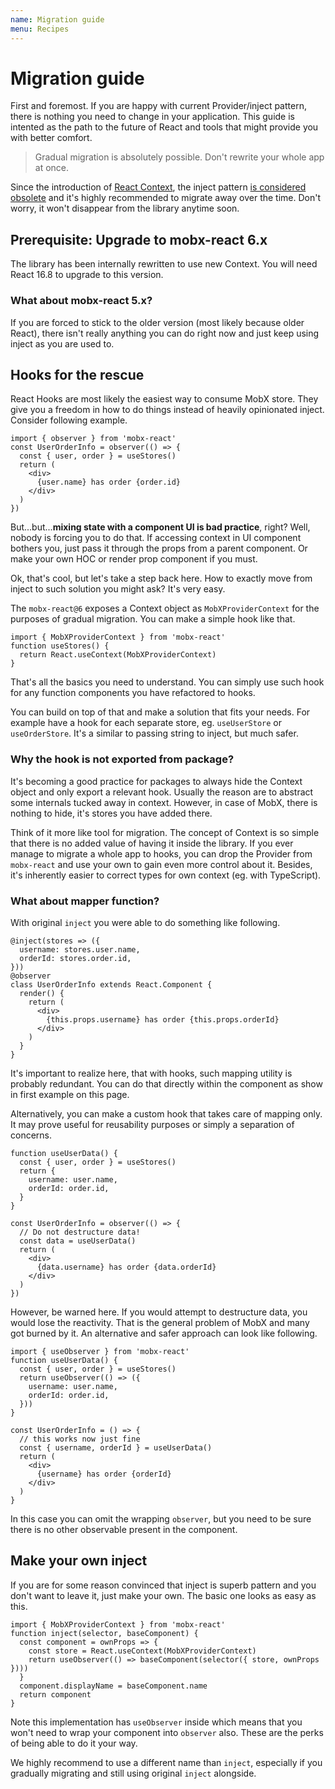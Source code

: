 ```yaml
---
name: Migration guide
menu: Recipes
---
```


# Migration guide

First and foremost. If you are happy with current Provider/inject pattern, there is nothing you need to change in your application. This guide is intented as the path to the future of React and tools that might provide you with better comfort.

> Gradual migration is absolutely possible. Don't rewrite your whole app at once.

Since the introduction of [React Context](/recipes-context), the inject pattern [is considered obsolete](/recipes-inject) and it's highly recommended to migrate away over the time. Don't worry, it won't disappear from the library anytime soon.

## **Prerequisite**: Upgrade to mobx-react 6.x

The library has been internally rewritten to use new Context. You will need React 16.8 to upgrade to this version.

### What about mobx-react 5.x?

If you are forced to stick to the older version (most likely because older React), there isn't really anything you can do right now and just keep using inject as you are used to.

## Hooks for the rescue

React Hooks are most likely the easiest way to consume MobX store. They give you a freedom in how to do things instead of heavily opinionated inject. Consider following example.

```tsx
import { observer } from 'mobx-react'
const UserOrderInfo = observer(() => {
  const { user, order } = useStores()
  return (
    <div>
      {user.name} has order {order.id}
    </div>
  )
})
```

But...but...**mixing state with a component UI is bad practice**, right? Well, nobody is forcing you to do that. If accessing context in UI component bothers you, just pass it through the props from a parent component. Or make your own HOC or render prop component if you must.

Ok, that's cool, but let's take a step back here. How to exactly move from inject to such solution you might ask? It's very easy.

The `mobx-react@6` exposes a Context object as `MobXProviderContext` for the purposes of gradual migration. You can make a simple hook like that.

```tsx
import { MobXProviderContext } from 'mobx-react'
function useStores() {
  return React.useContext(MobXProviderContext)
}
```

That's all the basics you need to understand. You can simply use such hook for any function components you have refactored to hooks.

You can build on top of that and make a solution that fits your needs. For example have a hook for each separate store, eg. `useUserStore` or `useOrderStore`. It's a similar to passing string to inject, but much safer.

### Why the hook is not exported from package?

It's becoming a good practice for packages to always hide the Context object and only export a relevant hook. Usually the reason are to abstract some internals tucked away in context. However, in case of MobX, there is nothing to hide, it's stores you have added there.

Think of it more like tool for migration. The concept of Context is so simple that there is no added value of having it inside the library. If you ever manage to migrate a whole app to hooks, you can drop the Provider from `mobx-react` and use your own to gain even more control about it. Besides, it's inherently easier to correct types for own context (eg. with TypeScript).

### What about mapper function?

With original `inject` you were able to do something like following.

```tsx
@inject(stores => ({
  username: stores.user.name,
  orderId: stores.order.id,
}))
@observer
class UserOrderInfo extends React.Component {
  render() {
    return (
      <div>
        {this.props.username} has order {this.props.orderId}
      </div>
    )
  }
}
```

It's important to realize here, that with hooks, such mapping utility is probably redundant. You can do that directly within the component as show in first example on this page.

Alternatively, you can make a custom hook that takes care of mapping only. It may prove useful for reusability purposes or simply a separation of concerns.

```tsx
function useUserData() {
  const { user, order } = useStores()
  return {
    username: user.name,
    orderId: order.id,
  }
}

const UserOrderInfo = observer(() => {
  // Do not destructure data!
  const data = useUserData()
  return (
    <div>
      {data.username} has order {data.orderId}
    </div>
  )
})
```

However, be warned here. If you would attempt to destructure data, you would lose the reactivity. That is the general problem of MobX and many got burned by it. An alternative and safer approach can look like following.

```tsx
import { useObserver } from 'mobx-react'
function useUserData() {
  const { user, order } = useStores()
  return useObserver(() => ({
    username: user.name,
    orderId: order.id,
  }))
}

const UserOrderInfo = () => {
  // this works now just fine
  const { username, orderId } = useUserData()
  return (
    <div>
      {username} has order {orderId}
    </div>
  )
}
```

In this case you can omit the wrapping `observer`, but you need to be sure there is no other observable present in the component.

## Make your own inject

If you are for some reason convinced that inject is superb pattern and you don't want to leave it, just make your own. The basic one looks as easy as this.

```tsx
import { MobXProviderContext } from 'mobx-react'
function inject(selector, baseComponent) {
  const component = ownProps => {
    const store = React.useContext(MobXProviderContext)
    return useObserver(() => baseComponent(selector({ store, ownProps })))
  }
  component.displayName = baseComponent.name
  return component
}
```

Note this implementation has `useObserver` inside which means that you won't need to wrap your component into `observer` also. These are the perks of being able to do it your way.

We highly recommend to use a different name than `inject`, especially if you gradually migrating and still using original `inject` alongside.
